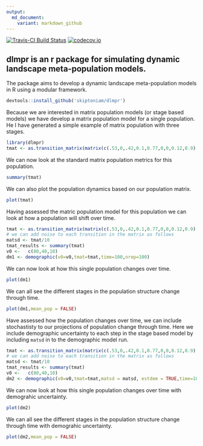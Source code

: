 ```yaml
---
output:
  md_document:
    variant: markdown_github
---
```


[![Travis-CI Build Status](https://travis-ci.org/skiptoniam/dlmpr.svg?branch=master)](https://travis-ci.org/skiptoniam/dlmpr)
[![codecov.io](https://codecov.io/github/skiptoniam/dlmpr/coverage.svg?branch=master)](https://codecov.io/github/skiptoniam/dlmpr?branch=master)

## dlmpr is an r package for simulating dynamic landscape meta-population models.

The package aims to develop a dynamic landscape meta-population models in R using a modular framework. 

```r
devtools::install_github('skiptoniam/dlmpr')
```

Because we are interested in matrix population models (or stage based models) we have develop a matrix population model for a single population. He I have generated a simple example of matrix population with three stages.

```r
library(dlmpr)
tmat <- as.transition_matrix(matrix(c(.53,0,.42,0.1,0.77,0,0,0.12,0.9),nrow = 3,ncol = 3,byrow = TRUE))
```

We can now look at the standard matrix population metrics for this population.
```r
summary(tmat)
```

We can also plot the population dynamics based on our population matrix.
```r
plot(tmat)
```

Having assessed the matric population model for this population we can look at how a population will shift over time.
```r
tmat <- as.transition_matrix(matrix(c(.53,0,.42,0.1,0.77,0,0,0.12,0.9),nrow = 3,ncol = 3,byrow = TRUE))
# we can add noise to each transition in the matrix as follows
matsd <- tmat/10
tmat_results <- summary(tmat)
v0 <-   c(80,40,10)
dm1 <- demographic(v0=v0,tmat=tmat,time=100,nrep=100)
```

We can now look at how this single population changes over time.
```r
plot(dm1)
```

We can all see the different stages in the population structure change through time.
```r
plot(dm1,mean_pop = FALSE)
```

Have assessed how the population changes over time, we can include stochastisty to our projections of population change through time. Here we include demographic uncertainty to each step in the stage based model by including `matsd` in to the demographic model run.
```r
tmat <- as.transition_matrix(matrix(c(.53,0,.42,0.1,0.77,0,0,0.12,0.9),nrow = 3,ncol = 3,byrow = TRUE))
# we can add noise to each transition in the matrix as follows
matsd <- tmat/10
tmat_results <- summary(tmat)
v0 <-   c(80,40,10)
dm2 <- demographic(v0=v0,tmat=tmat,matsd = matsd, estdem = TRUE,time=100,nrep=100)
```

We can now look at how this single population changes over time with demograhic uncertainty.
```r
plot(dm2)
```

We can all see the different stages in the population structure change through time with demograhic uncertainty.
```r
plot(dm2,mean_pop = FALSE)
```
